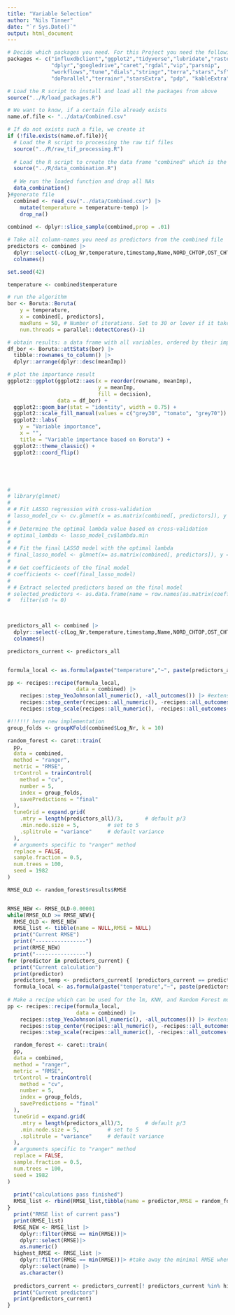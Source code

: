```yaml
---
title: "Variable Selection"
author: "Nils Tinner"
date: "`r Sys.Date()`"
output: html_document
---
```


```r
# Decide which packages you need. For this Project you need the following:
packages <- c("influxdbclient","ggplot2","tidyverse","lubridate","raster",
              "dplyr","googledrive","caret","rgdal","vip","parsnip",
              "workflows","tune","dials","stringr","terra","stars","sf","plyr",
              "doParallel","terrainr","starsExtra", "pdp", "kableExtra", "recipes","Boruta")

# Load the R script to install and load all the packages from above
source("../R/load_packages.R")
```



```r
# We want to know, if a certain file already exists
name.of.file <- "../data/Combined.csv"

# If do not exists such a file, we create it
if (!file.exists(name.of.file)){
  # Load the R script to processing the raw tif files
  source("../R/raw_tif_processing.R")
  
  # Load the R script to create the data frame "combined" which is the basis of this project
  source("../R/data_combination.R")
  
  # We run the loaded function and drop all NAs
  data_combination() 
}#generate file
  combined <- read_csv("../data/Combined.csv") |>
    mutate(temperature = temperature-temp) |>
    drop_na()
  
combined <- dplyr::slice_sample(combined,prop = .01) 

```

```r

# Take all column-names you need as predictors from the combined file
predictors <- combined |>
  dplyr::select(-c(Log_Nr,temperature,timestamp,Name,NORD_CHTOP,OST_CHTOPO,year,month,day,hour,LV_03_E,LV_03_N)) |>
  colnames()


```



```r

set.seed(42)

temperature <- combined$temperature

# run the algorithm
bor <- Boruta::Boruta(
    y = temperature, 
    x = combined[, predictors],
    maxRuns = 50, # Number of iterations. Set to 30 or lower if it takes too long
    num.threads = parallel::detectCores()-1)

# obtain results: a data frame with all variables, ordered by their importance
df_bor <- Boruta::attStats(bor) |> 
  tibble::rownames_to_column() |> 
  dplyr::arrange(dplyr::desc(meanImp))

# plot the importance result  
ggplot2::ggplot(ggplot2::aes(x = reorder(rowname, meanImp), 
                             y = meanImp,
                             fill = decision), 
                data = df_bor) +
  ggplot2::geom_bar(stat = "identity", width = 0.75) + 
  ggplot2::scale_fill_manual(values = c("grey30", "tomato", "grey70")) + 
  ggplot2::labs(
    y = "Variable importance", 
    x = "",
    title = "Variable importance based on Boruta") +
  ggplot2::theme_classic() +
  ggplot2::coord_flip()





# 
# library(glmnet)
# 
# # Fit LASSO regression with cross-validation
# lasso_model_cv <- cv.glmnet(x = as.matrix(combined[, predictors]), y = temperature, alpha = 1, nfolds = 5)
# 
# # Determine the optimal lambda value based on cross-validation
# optimal_lambda <- lasso_model_cv$lambda.min
# 
# # Fit the final LASSO model with the optimal lambda
# final_lasso_model <- glmnet(x= as.matrix(combined[, predictors]), y = temperature, alpha = 1, lambda = optimal_lambda)
# 
# # Get coefficients of the final model
# coefficients <- coef(final_lasso_model)
# 
# # Extract selected predictors based on the final model
# selected_predictors <- as.data.frame(name = row.names(as.matrix(coefficients)),as.matrix(coefficients)) |>
#   filter(s0 != 0)
  


predictors_all <- combined |>
  dplyr::select(-c(Log_Nr,temperature,timestamp,Name,NORD_CHTOP,OST_CHTOPO,year,month,day,hour,LV_03_E,LV_03_N)) |>
  colnames()

predictors_current <- predictors_all


formula_local <- as.formula(paste("temperature","~", paste(predictors_all,collapse  = "+")))

pp <- recipes::recipe(formula_local,
                      data = combined) |>
    recipes::step_YeoJohnson(all_numeric(), -all_outcomes()) |> #extension of BoxCox? we will see wether that works...
    recipes::step_center(recipes::all_numeric(), -recipes::all_outcomes()) |>
    recipes::step_scale(recipes::all_numeric(), -recipes::all_outcomes())

#!!!!!! here new implementation
group_folds <- groupKFold(combined$Log_Nr, k = 10)

random_forest <- caret::train(
  pp,
  data = combined,
  method = "ranger",
  metric = "RMSE",
  trControl = trainControl(
    method = "cv",
    number = 5,
    index = group_folds,
    savePredictions = "final"
  ),
  tuneGrid = expand.grid(
    .mtry = length(predictors_all)/3,       # default p/3
    .min.node.size = 5,         # set to 5
    .splitrule = "variance"     # default variance
  ),
  # arguments specific to "ranger" method
  replace = FALSE,
  sample.fraction = 0.5,
  num.trees = 100,
  seed = 1982
)

RMSE_OLD <- random_forest$results$RMSE


RMSE_NEW <- RMSE_OLD-0.00001
while(RMSE_OLD >= RMSE_NEW){
  RMSE_OLD <- RMSE_NEW
  RMSE_list <- tibble(name = NULL,RMSE = NULL)
  print("Current RMSE")
  print("----------------")
  print(RMSE_NEW)
  print("----------------")
for (predictor in predictors_current) {
  print("Current calculation")
  print(predictor)
  predictors_temp <- predictors_current[ !predictors_current == predictor]
  formula_local <- as.formula(paste("temperature","~", paste(predictors_temp,collapse  = "+")))
  
# Make a recipe which can be used for the lm, KNN, and Random Forest model
pp <- recipes::recipe(formula_local,
                      data = combined) |>
    recipes::step_YeoJohnson(all_numeric(), -all_outcomes()) |> #extension of BoxCox? we will see wether that works...
    recipes::step_center(recipes::all_numeric(), -recipes::all_outcomes()) |>
    recipes::step_scale(recipes::all_numeric(), -recipes::all_outcomes())

  random_forest <- caret::train(
  pp,
  data = combined,
  method = "ranger",
  metric = "RMSE",
  trControl = trainControl(
    method = "cv",
    number = 5,
    index = group_folds,
    savePredictions = "final"
  ),
  tuneGrid = expand.grid(
    .mtry = length(predictors_all)/3,       # default p/3
    .min.node.size = 5,         # set to 5
    .splitrule = "variance"     # default variance
  ),
  # arguments specific to "ranger" method
  replace = FALSE,
  sample.fraction = 0.5,
  num.trees = 100,
  seed = 1982
)
  
  print("calculations pass finished")
  RMSE_list <- rbind(RMSE_list,tibble(name = predictor,RMSE = random_forest$results$RMSE))
}
  print("RMSE list of current pass")
  print(RMSE_list)
  RMSE_NEW <- RMSE_list |>
    dplyr::filter(RMSE == min(RMSE))|>
    dplyr::select(RMSE)|>
    as.numeric()
  highest_RMSE <- RMSE_list |>
    dplyr::filter(RMSE == min(RMSE))|> #take away the minimal RMSE when model is missing that parameter then min RMSE
    dplyr::select(name) |>
    as.character()
  
  predictors_current <- predictors_current[! predictors_current %in% highest_RMSE]
  print("Current predictors")
  print(predictors_current)
}





```


